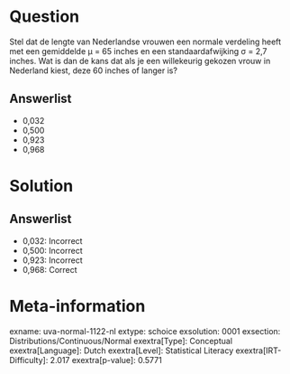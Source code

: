 Question
========

Stel dat de lengte van Nederlandse vrouwen een normale verdeling heeft
met een gemiddelde µ = 65 inches en een standaardafwijking σ = 2,7
inches. Wat is dan de kans dat als je een willekeurig gekozen vrouw in
Nederland kiest, deze 60 inches of langer is?

Answerlist
----------

* 0,032
* 0,500
* 0,923
* 0,968

Solution
========

Answerlist
----------

* 0,032: Incorrect
* 0,500: Incorrect
* 0,923: Incorrect
* 0,968: Correct

Meta-information
================
exname: uva-normal-1122-nl
extype: schoice
exsolution: 0001
exsection: Distributions/Continuous/Normal
exextra[Type]: Conceptual
exextra[Language]: Dutch
exextra[Level]: Statistical Literacy
exextra[IRT-Difficulty]: 2.017
exextra[p-value]: 0.5771
